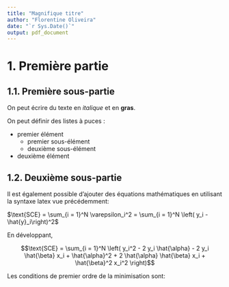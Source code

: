 ```yaml
---
title: "Magnifique titre"
author: "Florentine Oliveira"
date: "`r Sys.Date()`"
output: pdf_document
---
```


# 1. Première partie 

## 1.1. Première sous-partie

On peut écrire du texte en *italique* et en **gras**.  


On peut définir des listes à puces :

- premier élément
  - premier sous-élément
  - deuxième sous-élément
- deuxième élément


## 1.2. Deuxième sous-partie

Il est également possible d'ajouter des équations mathématiques en utilisant la syntaxe latex vue précédemment:
   
$\text{SCE} = \sum_{i = 1}^N \varepsilon_i^2 = \sum_{i = 1}^N \left( y_i - \hat{y}_i\right)^2$ 

En développant, 

$$\text{SCE} = \sum_{i = 1}^N \left( y_i^2 - 2 y_i \hat{\alpha} - 2 y_i \hat{\beta} x_i + \hat{\alpha}^2 + 2 \hat{\alpha} \hat{\beta} x_i + \hat{\beta}^2 x_i^2 \right)$$

Les conditions de premier ordre de la minimisation sont:

\begin{equation}
\dfrac{\partial \text{SSE}}{\partial \hat{\alpha}} = 0       
\end{equation}

\begin{equation*}
       \dfrac{\partial \text{SSE}}{\partial \hat{\beta}} = 0  
\end{equation*}